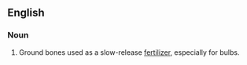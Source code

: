 ==English==

===Noun===
{{en-noun|sg=[[bone]] [[meal]]|-}}

# Ground bones used as a slow-release [[fertilizer]], especially for bulbs.